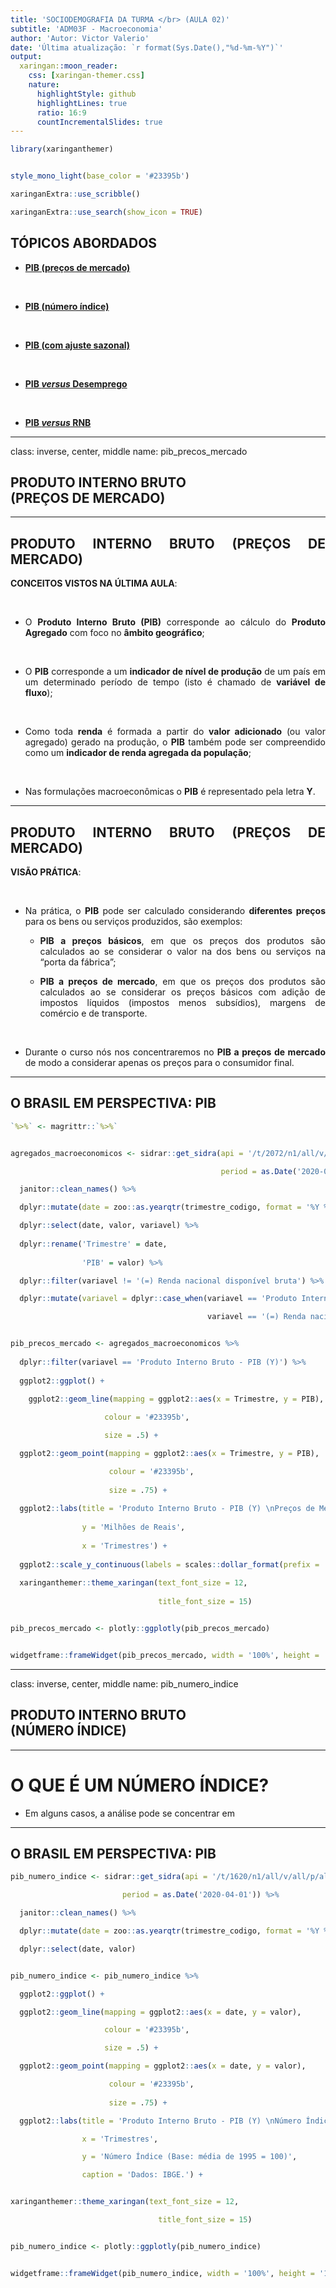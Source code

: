 ```yaml
---
title: 'SOCIODEMOGRAFIA DA TURMA </br> (AULA 02)'
subtitle: 'ADM03F - Macroeconomia'
author: 'Autor: Victor Valerio'
date: 'Última atualização: `r format(Sys.Date(),"%d-%m-%Y")`'
output:
  xaringan::moon_reader:
    css: [xaringan-themer.css]
    nature:
      highlightStyle: github
      highlightLines: true
      ratio: 16:9
      countIncrementalSlides: true
---
```



```r


library(xaringanthemer)


style_mono_light(base_color = '#23395b')


```


```r


xaringanExtra::use_scribble()

xaringanExtra::use_search(show_icon = TRUE)


```


## TÓPICOS ABORDADOS


- [**PIB (preços de mercado)**](#pib_precos_mercado)

</br>

- [**PIB (número índice)**](#pib_numero_indice)

</br>

- [**PIB (com ajuste sazonal)**](#pib_com_ajuste_sazonal)

</br>

- [**PIB _versus_ Desemprego**](#pib_versus_desemprego)

</br>

- [**PIB _versus_ RNB**](#pib_versus_rnb)


---


class: inverse, center, middle 
name: pib_precos_mercado


## PRODUTO INTERNO BRUTO </br> (PREÇOS DE MERCADO)


---

<div style="text-align: justify">

## PRODUTO INTERNO BRUTO (PREÇOS DE MERCADO)

**CONCEITOS VISTOS NA ÚLTIMA AULA**:

</br>

- O **Produto Interno Bruto (PIB)** corresponde ao cálculo do **Produto Agregado** com foco no 
**âmbito geográfico**;

</br>

- O **PIB** corresponde a um **indicador de nível de produção** de um país em um determinado período 
de tempo (isto é chamado de **variável de fluxo**);

</br>

- Como toda **renda** é formada a partir do **valor adicionado** (ou valor agregado) gerado na produção,
o **PIB** também pode ser compreendido como um **indicador de renda agregada da população**;

</br>

- Nas formulações macroeconômicas o **PIB** é representado pela letra **Y**.


---

<div style="text-align: justify">

## PRODUTO INTERNO BRUTO (PREÇOS DE MERCADO)

**VISÃO PRÁTICA**:

</br>

- Na prática, o **PIB** pode ser calculado considerando **diferentes preços** para os bens ou serviços 
produzidos, são exemplos:

    - **PIB a preços básicos**, em que os preços dos produtos são calculados ao se considerar o valor na 
    dos bens ou serviços na "porta da fábrica";
    
    - **PIB a preços de mercado**, em que os preços dos produtos são calculados ao se considerar os preços
    básicos com adição de impostos líquidos (impostos menos subsídios), margens de comércio e de 
    transporte.
    
</br>
    
- Durante o curso nós nos concentraremos no **PIB a preços de mercado** de modo a considerar apenas 
os preços para o consumidor final.

---


## O BRASIL EM PERSPECTIVA: PIB


```r


`%>%` <- magrittr::`%>%`


agregados_macroeconomicos <- sidrar::get_sidra(api = '/t/2072/n1/all/v/933,936,938/p/all',

                                               period = as.Date('2020-04-01')) %>%

  janitor::clean_names() %>%

  dplyr::mutate(date = zoo::as.yearqtr(trimestre_codigo, format = '%Y %q')) %>%

  dplyr::select(date, valor, variavel) %>%
  
  dplyr::rename('Trimestre' = date,
                
                'PIB' = valor) %>% 

  dplyr::filter(variavel != '(=) Renda nacional disponível bruta') %>%

  dplyr::mutate(variavel = dplyr::case_when(variavel == 'Produto Interno Bruto' ~ 'Produto Interno Bruto - PIB (Y)',

                                            variavel == '(=) Renda nacional bruta' ~ 'Renda nacional disponível bruta - RNB'))


pib_precos_mercado <- agregados_macroeconomicos %>% 
  
  dplyr::filter(variavel == 'Produto Interno Bruto - PIB (Y)') %>% 
  
  ggplot2::ggplot() +
  
    ggplot2::geom_line(mapping = ggplot2::aes(x = Trimestre, y = PIB),

                     colour = '#23395b',

                     size = .5) +

  ggplot2::geom_point(mapping = ggplot2::aes(x = Trimestre, y = PIB),

                      colour = '#23395b',
                      
                      size = .75) +
  
  ggplot2::labs(title = 'Produto Interno Bruto - PIB (Y) \nPreços de Mercado',
                
                y = 'Milhões de Reais',
              
                x = 'Trimestres') +
  
  ggplot2::scale_y_continuous(labels = scales::dollar_format(prefix = 'R$ ', big.mark = '.')) +
  
  xaringanthemer::theme_xaringan(text_font_size = 12,
                                 
                                 title_font_size = 15)


pib_precos_mercado <- plotly::ggplotly(pib_precos_mercado)


widgetframe::frameWidget(pib_precos_mercado, width = '100%', height = '100%')


```


---


class: inverse, center, middle 
name: pib_numero_indice


## PRODUTO INTERNO BRUTO </br> (NÚMERO ÍNDICE)


---

<div style="text-align: justify">


# O QUE É UM NÚMERO ÍNDICE?


- Em alguns casos, a análise pode se concentrar em 


---


## O BRASIL EM PERSPECTIVA: PIB


```r


pib_numero_indice <- sidrar::get_sidra(api = '/t/1620/n1/all/v/all/p/all/c11255/90707',

                         period = as.Date('2020-04-01')) %>%

  janitor::clean_names() %>%

  dplyr::mutate(date = zoo::as.yearqtr(trimestre_codigo, format = '%Y %q')) %>%

  dplyr::select(date, valor)


pib_numero_indice <- pib_numero_indice %>%

  ggplot2::ggplot() +

  ggplot2::geom_line(mapping = ggplot2::aes(x = date, y = valor),

                     colour = '#23395b',

                     size = .5) +

  ggplot2::geom_point(mapping = ggplot2::aes(x = date, y = valor),

                      colour = '#23395b',
                      
                      size = .75) +

  ggplot2::labs(title = 'Produto Interno Bruto - PIB (Y) \nNúmero Índice',

                x = 'Trimestres',

                y = 'Número Índice (Base: média de 1995 = 100)',

                caption = 'Dados: IBGE.') +


xaringanthemer::theme_xaringan(text_font_size = 12,

                                 title_font_size = 15)


pib_numero_indice <- plotly::ggplotly(pib_numero_indice)


widgetframe::frameWidget(pib_numero_indice, width = '100%', height = '100%')


```




